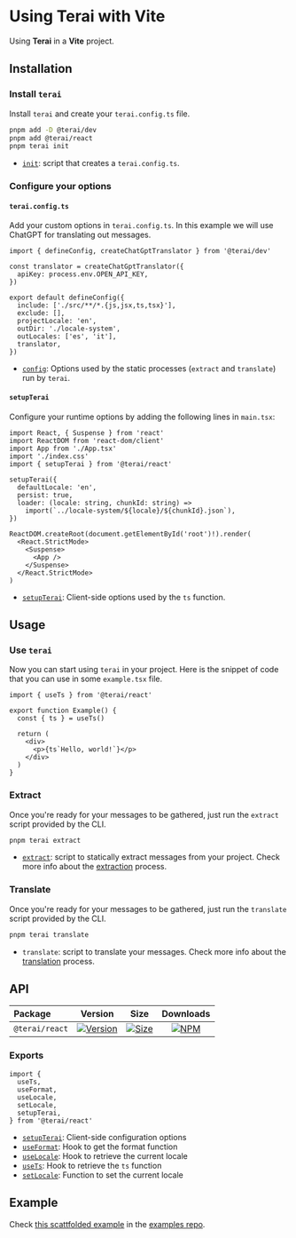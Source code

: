 
# Using Terai with Vite

Using **Terai** in a **Vite** project.

## Installation

<Steps>

### Install `terai`

Install `terai` and create your `terai.config.ts` file.

```sh copy
pnpm add -D @terai/dev
pnpm add @terai/react
pnpm terai init
```

- [`init`](/docs/references/cli#terai-init): script that creates a
  `terai.config.ts`.

### Configure your options

#### `terai.config.ts`

Add your custom options in `terai.config.ts`. In this example we will use ChatGPT for translating out messages.

```tsx filename="terai.config.ts" copy
import { defineConfig, createChatGptTranslator } from '@terai/dev'

const translator = createChatGptTranslator({
  apiKey: process.env.OPEN_API_KEY,
})

export default defineConfig({
  include: ['./src/**/*.{js,jsx,ts,tsx}'],
  exclude: [],
  projectLocale: 'en',
  outDir: './locale-system',
  outLocales: ['es', 'it'],
  translator,
})
```

- [`config`](/docs/references/config): Options used by the static processes
  (`extract` and `translate`) run by `terai`.

#### `setupTerai`

Configure your runtime options by adding the following lines in `main.tsx`:

```tsx filename="main.tsx" {5,7-12} copy
import React, { Suspense } from 'react'
import ReactDOM from 'react-dom/client'
import App from './App.tsx'
import './index.css'
import { setupTerai } from '@terai/react'

setupTerai({
  defaultLocale: 'en',
  persist: true,
  loader: (locale: string, chunkId: string) =>
    import(`../locale-system/${locale}/${chunkId}.json`),
})

ReactDOM.createRoot(document.getElementById('root')!).render(
  <React.StrictMode>
    <Suspense>
      <App />
    </Suspense>
  </React.StrictMode>
)
```

- [`setupTerai`](/docs/references/setup-client): Client-side options used by
  the `ts` function.

</Steps>

## Usage

<Steps>

### Use `terai`

Now you can start using `terai` in your project. Here is the snippet of code that
you can use in some `example.tsx` file.

```tsx filename="example.tsx" copy
import { useTs } from '@terai/react'

export function Example() {
  const { ts } = useTs()

  return (
    <div>
      <p>{ts`Hello, world!`}</p>
    </div>
  )
}
```

### Extract

Once you're ready for your messages to be gathered, just run the `extract`
script provided by the CLI.

```sh
pnpm terai extract
```

- [`extract`](/docs/references/cli#terai-extract): script to statically extract
  messages from your project. Check more info about the
  [extraction](/docs/concepts/extraction) process.

### Translate

Once you're ready for your messages to be gathered, just run the `translate`
script provided by the CLI.

```sh
pnpm terai translate
```

- `translate`: script to translate your messages. Check more info about the
  [translation](/docs/concepts/translation) process.

</Steps>

## API

| Package        |                                                     Version                                                      |                                                        Size                                                        |                                                   Downloads                                                    |
| :------------- | :--------------------------------------------------------------------------------------------------------------: | :----------------------------------------------------------------------------------------------------------------: | :------------------------------------------------------------------------------------------------------------: |
| `@terai/react` | [![Version](https://img.shields.io/npm/v/@terai/react.svg?logo=npm)](https://www.npmjs.com/package/@terai/react) | [![Size](https://img.shields.io/bundlephobia/minzip/@terai/react)](https://bundlephobia.com/result?p=@terai/react) | [![NPM](https://img.shields.io/npm/dm/@terai/react.svg?&logo=npm)](https://www.npmjs.com/package/@terai/react) |

### Exports

```tsx
import {
  useTs,
  useFormat,
  useLocale,
  setLocale,
  setupTerai,
} from '@terai/react'
```

- [`setupTerai`](/docs/references/setup-client): Client-side configuration
  options
- [`useFormat`](/docs/references/use-format): Hook to get the format function
- [`useLocale`](/docs/references/use-locale): Hook to retrieve the current
  locale
- [`useTs`](/docs/references/use-ts): Hook to retrieve the `ts` function
- [`setLocale`](/docs/references/set-locale): Function to set the current locale

## Example

Check
[this scattfolded example](https://github.com/terai/examples/tree/master/vite)
in the [examples repo](https://github.com/terai/examples).
